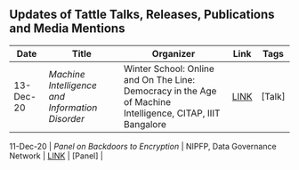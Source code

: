 ## Updates of Tattle Talks, Releases, Publications and Media Mentions

| Date           | Title                                                  | Organizer             |  Link      | Tags                   |
|----------------|--------------------------------------------------------|-----------------------|------------|------------------------|
|13-Dec-20	|  *Machine Intelligence and Information Disorder* |	Winter School: Online and On The Line: Democracy in the Age of Machine Intelligence,	CITAP, IIIT Bangalore	|	[LINK](http://citapp.iiitb.ac.in/online-and-on-the-line-democracy-in-the-age-of-machine-intelligence/)	|	[Talk]	|

11-Dec-20	|  *Panel on Backdoors to Encryption* |		NIPFP, Data Governance Network	|	[LINK](https://twitter.com/DataGovNetwork/status/1335833999944470528)	|	[Panel]	|
